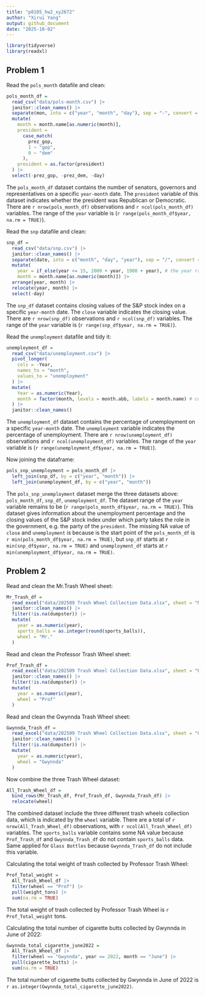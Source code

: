 ```yaml
---
title: "p8105_hw2_xy2672"
author: "Xirui Yang"
output: github_document
date: "2025-10-02"
---
```



```r
library(tidyverse)
library(readxl)
```

## Problem 1

Read the `pols_month` datafile and clean:

```r
pols_month_df = 
  read_csv("data/pols-month.csv") |> 
  janitor::clean_names() |> 
  separate(mon, into = c("year", "month", "day"), sep = "-", convert = TRUE) |> 
  mutate(
    month = month.name[as.numeric(month)],
    president = 
      case_match(
        prez_gop,
        1 ~ "gop",
        0 ~ "dem"
      ),
    president = as.factor(president)
  ) |> 
  select(-prez_gop, -prez_dem, -day)
```

The `pols_month_df` dataset contains the number of senators, governors and representatives on a specific `year-month` date. The `president` variable of this dataset indicates whether the president was Republican or Democratic. There are `r nrow(pols_month_df)` observations and `r ncol(pols_month_df)` variables. The range of the `year` variable is (`r range(pols_month_df$year, na.rm = TRUE)`).

Read the `snp` datafile and clean:

```r
snp_df = 
  read_csv("data/snp.csv") |> 
  janitor::clean_names() |> 
  separate(date, into = c("month", "day", "year"), sep = "/", convert = TRUE) |> 
  mutate(
    year = if_else(year <= 15, 2000 + year, 1900 + year), # the year range is between 1950 to 2015
    month = month.name[as.numeric(month)]) |> 
  arrange(year, month) |> 
  relocate(year, month) |> 
  select(-day)
```

The `snp_df` dataset contains closing values of the S&P stock index on a specific `year-month` date. The `close` variable indicates the closing value. There are `r nrow(snp_df)` observations and `r ncol(snp_df)` variables. The range of the `year` variable is (`r range(snp_df$year, na.rm = TRUE)`).

Read the `unemployment` datafile and tidy it:

```r
unemployment_df = 
  read_csv("data/unemployment.csv") |>
  pivot_longer(
    cols = -Year,
    names_to = "month",
    values_to = "unemployment"
  ) |> 
  mutate(
    Year = as.numeric(Year),
    month = factor(month, levels = month.abb, labels = month.name) # convert abbreviations to full name
  ) |> 
  janitor::clean_names()
```

The `unemployment_df` dataset contains the percentage of unemployment on a specific `year-month` date. The `unemployment` variable indicates the percentage of unemployment. There are `r nrow(unemployment_df)` observations and `r ncol(unemployment_df)` variables. The range of the `year` variable is (`r range(unemployment_df$year, na.rm = TRUE)`).

Now joining the dataframe:

```r
pols_snp_unemployment = pols_month_df |> 
  left_join(snp_df, by = c("year", "month")) |> 
  left_join(unemployment_df, by = c("year", "month"))
```

The `pols_snp_unemployment` dataset merge the three datasets above: `pols_month_df`, `snp_df`, `unemployment_df`. The dataset range of the `year` variable remains to be (`r range(pols_month_df$year, na.rm = TRUE)`). This dataset gives information about the unemployment percentage and the closing values of the S&P stock index under which party takes the role in the government, e.g. the party of the `president`. The missing NA value of `close` and `unemployment` is because is the start point of the `pols_month_df` is `r min(pols_month_df$year, na.rm = TRUE)`, but `snp_df` starts at `r min(snp_df$year, na.rm = TRUE)` and `unemployment_df` starts at `r min(unemployment_df$year, na.rm = TRUE)`.


## Problem 2

Read and clean the Mr.Trash Wheel sheet:
```r
Mr_Trash_df = 
  read_excel("data/202509 Trash Wheel Collection Data.xlsx", sheet = "Mr. Trash Wheel", skip = 1, range = cell_cols("A:N")) |> 
  janitor::clean_names() |> 
  filter(!is.na(dumpster)) |> 
  mutate(
    year = as.numeric(year),
    sports_balls = as.integer(round(sports_balls)),
    wheel = "Mr."
  )
```

Read and clean the Professor Trash Wheel sheet:
```r
Prof_Trash_df = 
  read_excel("data/202509 Trash Wheel Collection Data.xlsx", sheet = "Professor Trash Wheel", skip = 1, range = cell_cols("A:M")) |> 
  janitor::clean_names() |> 
  filter(!is.na(dumpster)) |> 
  mutate(
    year = as.numeric(year),
    wheel = "Prof"
  )
```

Read and clean the Gwynnda Trash Wheel sheet:
```r
Gwynnda_Trash_df = 
  read_excel("data/202509 Trash Wheel Collection Data.xlsx", sheet = "Gwynns Falls Trash Wheel", skip = 1, range = cell_cols("A:L")) |> 
  janitor::clean_names() |> 
  filter(!is.na(dumpster)) |> 
  mutate(
    year = as.numeric(year),
    wheel = "Gwynnda"
  )
```

Now combine the three Trash Wheel dataset:
```r
All_Trash_Wheel_df = 
  bind_rows(Mr_Trash_df, Prof_Trash_df, Gwynnda_Trash_df) |> 
  relocate(wheel)
```

The combined dataset include the three different trash wheels collection data, which is indicated by the `wheel` variable. There are a total of `r nrow(All_Trash_Wheel_df)` observations, with `r ncol(All_Trash_Wheel_df)` variables. The `sports_balls` variable contains some NA value because `Prof_Trash_df` and `Gwynnda_Trash_df` do not contain `sports_balls` data. Same applied for `Glass Bottles` because `Gwynnda_Trash_df` do not include this variable. 

Calculating the total weight of trash collected by Professor Trash Wheel:

```r
Prof_Total_weight = 
  All_Trash_Wheel_df |> 
  filter(wheel == "Prof") |> 
  pull(weight_tons) |> 
  sum(na.rm = TRUE)
```

The total weight of trash collected by Professor Trash Wheel is `r Prof_Total_weight` tons.

Calculating the total number of cigarette butts collected by Gwynnda in June of 2022:

```r
Gwynnda_total_cigarette_june2022 = 
  All_Trash_Wheel_df |> 
  filter(wheel == "Gwynnda", year == 2022, month == "June") |> 
  pull(cigarette_butts) |> 
  sum(na.rm = TRUE)
```

The total number of cigarette butts collected by Gwynnda in June of 2022 is `r as.integer(Gwynnda_total_cigarette_june2022)`.


